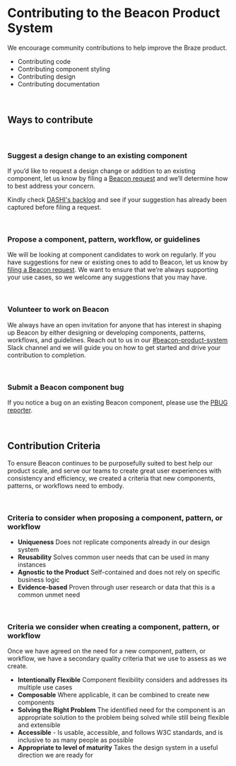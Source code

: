 
<Meta title="Welcome/Contributing/Overview" />

# Contributing to the Beacon Product System

We encourage community contributions to help improve the Braze product.

- <LinkTo kind="welcome-contributing-code">Contributing code</LinkTo>
- <LinkTo kind="welcome-contributing-component-styling">Contributing component styling</LinkTo>
- <LinkTo kind="welcome-contributing-design">Contributing design</LinkTo>
- <LinkTo kind="welcome-contributing-documentation">
    Contributing documentation
  </LinkTo>

<br />

## Ways to contribute

<br />

### Suggest a design change to an existing component

If you’d like to request a design change or addition to an existing component, let us know by filing
a <a href="https://docs.google.com/forms/d/e/1FAIpQLSf8Akr8eY8UyjX6v5R1wI0zLhBjtVdNGQTEJxEcYw0YnVAkaw/viewform" target="_blank" rel="noopener noreferrer">Beacon request</a>
and we’ll determine how to best address your concern.

Kindly check <a href="https://jira.braze.com/secure/RapidBoard.jspa?rapidView=188&projectKey=DASHI&view=planning.nodetail&issueLimit=100" target="_blank" rel="noopener noreferrer">DASHI's backlog</a>
and see if your suggestion has already been captured before filing a request.

<br />

### Propose a component, pattern, workflow, or guidelines

We will be looking at component candidates to work on regularly. If you have suggestions for new or existing ones to add to Beacon, let us know
by <a href="https://docs.google.com/forms/d/e/1FAIpQLSf8Akr8eY8UyjX6v5R1wI0zLhBjtVdNGQTEJxEcYw0YnVAkaw/viewform" target="_blank" rel="noopener noreferrer">filing a Beacon request</a>.
We want to ensure that we’re always supporting your use cases, so we welcome any suggestions that you may have.

<br />

### Volunteer to work on Beacon

We always have an open invitation for anyone that has interest in shaping up Beacon by either designing or developing components, patterns,
workflows, and guidelines. Reach out to us in our <a href="https://brazetechnology.slack.com/archives/CBDKVUF2P" target="_blank" rel="noopener noreferrer">#beacon-product-system</a>
Slack channel and we will guide you on how to get started and drive your contribution to completion.

<br />

### Submit a Beacon component bug

If you notice a bug on an existing Beacon component, please use
the <a href="https://pbug.braze.com" target="_blank" rel="noopener noreferrer">PBUG reporter</a>.

<br />

## Contribution Criteria

To ensure Beacon continues to be purposefully suited to best help our product scale, and serve our teams to create great user experiences with consistency and efficiency, we created a criteria that new components, patterns, or workflows need to embody.

<br />

### Criteria to consider when proposing a component, pattern, or workflow

- **Uniqueness** Does not replicate components already in our design system
- **Reusability** Solves common user needs that can be used in many instances
- **Agnostic to the Product** Self-contained and does not rely on specific business logic
- **Evidence-based** Proven through user research or data that this is a common unmet need

<br />

### Criteria we consider when creating a component, pattern, or workflow

Once we have agreed on the need for a new component, pattern, or workflow, we have a secondary quality criteria that we use to assess as we create.

- **Intentionally Flexible** Component flexibility considers and addresses its multiple use cases
- **Composable** Where applicable, it can be combined to create new components
- **Solving the Right Problem** The identified need for the component is an appropriate solution to the problem being solved while still being
  flexible and extensible
- **Accessible** - Is usable, accessible, and follows W3C standards, and is inclusive to as many people as possible
- **Appropriate to level of maturity** Takes the design system in a useful direction we are ready for
